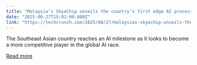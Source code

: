 ```yaml
---
title: "Malaysia’s SkyeChip unveils the country’s first edge AI processor"
date: "2025-08-27T15:01:00.000Z"
link: "https://techcrunch.com/2025/08/27/malaysias-skyechip-unveils-the-countrys-first-edge-ai-processor/"
---
```


The Southeast Asian country reaches an AI milestone as it looks to become a more competitive player in the global AI race. 

[Read more](https://techcrunch.com/2025/08/27/malaysias-skyechip-unveils-the-countrys-first-edge-ai-processor/)
